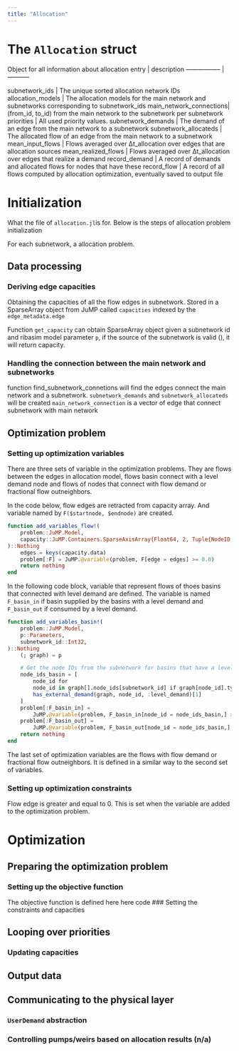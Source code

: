 ```yaml
---
title: "Allocation"
---
```


# The `Allocation` struct
Object for all information about allocation
entry                   |  description
-----------------       |  -----------

subnetwork_ids          | The unique sorted allocation network IDs
allocation_models       | The allocation models for the main network and subnetworks corresponding to subnetwork_ids
main_network_connections| (from_id, to_id) from the main network to the subnetwork per subnetwork
priorities              | All used priority values.
subnetwork_demands      | The demand of an edge from the main network to a subnetwork
subnetwork_allocateds   | The allocated flow of an edge from the main network to a subnetwork
mean_input_flows        | Flows averaged over Δt_allocation over edges that are allocation sources
mean_realized_flows     | Flows averaged over Δt_allocation over edges that realize a demand
record_demand           | A record of demands and allocated flows for nodes that have these
record_flow             | A record of all flows computed by allocation optimization, eventually saved to output file

# Initialization
What the file of `allocation.jl`is for. Below is the steps of allocation problem initialization

For each subnetwork, a allocation problem.

## Data processing
### Deriving edge capacities

Obtaining the capacities of all the flow edges in subnetwork. Stored in a SparseArray object from JuMP called `capacities` indexed by the `edge_metadata.edge`

Function `get_capacity` can obtain SparseArray object given a subnetwork id and ribasim model parameter `p`, if the source of the subnetwork is valid (), it will return capacity.

### Handling the connection between the main network and subnetworks
function find_subnetwork_connetions will find the edges connect the main network and a subnetwork. `subnetwork_demands` and `subnetwork_allocateds` will be created
`main_network_connection` is a vector of edge that connect subnetwork with main network

## Optimization problem
### Setting up optimization variables
There are three sets of variable in the optimization problems. They are flows between the edges in allocation model, flows basin connect with a level demand node and flows of nodes that connect with flow demand or fractional flow outneighbors.

In the code below, flow edges are retracted from capacity array. And variable named by `F($startnode, $endnode)` are created.
```julia
function add_variables_flow!(
    problem::JuMP.Model,
    capacity::JuMP.Containers.SparseAxisArray{Float64, 2, Tuple{NodeID, NodeID}},
)::Nothing
    edges = keys(capacity.data)
    problem[:F] = JuMP.@variable(problem, F[edge = edges] >= 0.0)
    return nothing
end
```

In the following code block, variable that represent flows of thoes basins that connected with level demand are defined. The variable is named `F_basin_in` if basin supplied by the basins with a level demand and `F_basin_out` if consumed by a level demand.
```julia
function add_variables_basin!(
    problem::JuMP.Model,
    p::Parameters,
    subnetwork_id::Int32,
)::Nothing
    (; graph) = p

    # Get the node IDs from the subnetwork for basins that have a level demand
    node_ids_basin = [
        node_id for
        node_id in graph[].node_ids[subnetwork_id] if graph[node_id].type == :basin &&
        has_external_demand(graph, node_id, :level_demand)[1]
    ]
    problem[:F_basin_in] =
        JuMP.@variable(problem, F_basin_in[node_id = node_ids_basin,] >= 0.0)
    problem[:F_basin_out] =
        JuMP.@variable(problem, F_basin_out[node_id = node_ids_basin,] >= 0.0)
    return nothing
end
```

The last set of optimization variables are the flows with  flow demand or fractional flow outneighbors. It is defined in a similar way to the second set of variables.

### Setting up optimization constraints
Flow edge is greater and equal to 0. This is set when the variable are added to the optimization problem.

# Optimization

## Preparing the optimization problem
### Setting up the objective function
The objective function is defined here here code
### Setting the constraints and capacities

## Looping over priorities
### Updating capacities

## Output data

## Communicating to the physical layer

### `UserDemand` abstraction
### Controlling pumps/weirs based on allocation results (n/a)
